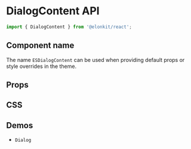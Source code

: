 
<Meta title="Components API/DialogContent" />

# DialogContent API

```js
import { DialogContent } from '@elonkit/react';
```

## Component name

The name `ESDialogContent` can be used when providing default props or style overrides in the theme.

## Props

<TableInterface name="DialogContentProps" variant="props" />

## CSS

<TableInterface name="DialogContentClasses" variant="css" />

## Demos

<ul>
  <li>
    <LinkTo kind="components-Dialog" story="demo">
      <code>Dialog</code>
    </LinkTo>
  </li>
</ul>
